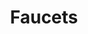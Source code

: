 ---
title: "Faucets"
description: "Learn how to easily get testnet funds for development on Abstract."
---